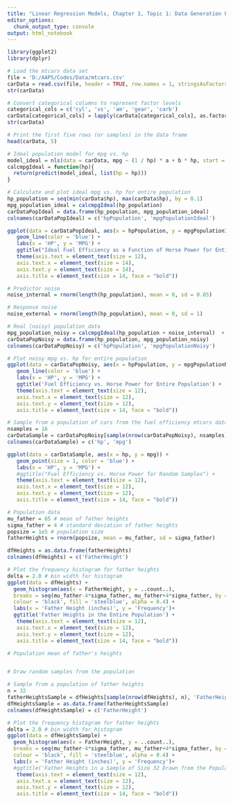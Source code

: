 ```yaml
---
title: "Linear Regression Models, Chapter 1, Topic 1: Data Generation Process Sample & Population"
editor_options:
  chunk_output_type: console
output: html_notebook
---
```


```r
library(ggplot2)
library(dplyr)
```

```r
# Load the mtcars data set
file = 'D:/AAPS/Codes/Data/mtcars.csv'
carData = read.csv(file, header = TRUE, row.names = 1, stringsAsFactors = FALSE)
str(carData)
```

```r
# Convert categorical columns to represent factor levels
categorical_cols = c('cyl', 'vs', 'am', 'gear', 'carb')
carData[categorical_cols] = lapply(carData[categorical_cols], as.factor)
str(carData)
```

```r
# Print the first five rows (or samples) in the data frame
head(carData, 5)
```

```r
# Ideal population model for mpg vs. hp 
model_ideal = nls(data = carData, mpg ~ (1 / hp) * a + b * hp, start = list(a = 1, b = 1))
calcmpgIdeal = function(hp){
  return(predict(model_ideal, list(hp = hp)))
}
```

```r
# Calculate and plot ideal mpg vs. hp for entire population
hp_population = seq(min(carData$hp), max(carData$hp), by = 0.1)
mpg_population_ideal = calcmpgIdeal(hp_population)
carDataPopIdeal = data.frame(hp_population, mpg_population_ideal)
colnames(carDataPopIdeal) = c('hpPopulation', 'mpgPopulationIdeal')

ggplot(data = carDataPopIdeal, aes(x = hpPopulation, y = mpgPopulationIdeal)) +
   geom_line(color = 'blue') +
   labs(x = 'HP', y = 'MPG') + 
   ggtitle("Ideal Fuel Efficiency as a Function of Horse Power for Entire Population") +
   theme(axis.text = element_text(size = 12),
   axis.text.x = element_text(size = 14),
   axis.text.y = element_text(size = 14),
   axis.title = element_text(size = 14, face = "bold"))
```

```r
# Predictor noise
noise_internal = rnorm(length(hp_population), mean = 0, sd = 0.05)

# Response noise
noise_external = rnorm(length(hp_population), mean = 0, sd = 1)

# Real (noisy) population data
mpg_population_noisy = calcmpgIdeal(hp_population + noise_internal)  + noise_external
carDataPopNoisy = data.frame(hp_population, mpg_population_noisy)
colnames(carDataPopNoisy) = c('hpPopulation', 'mpgPopulationNoisy')

# Plot noisy mpg vs. hp for entire population
ggplot(data = carDataPopNoisy, aes(x = hpPopulation, y = mpgPopulationNoisy)) +
   geom_line(color = 'blue') +
   labs(x = 'HP', y = 'MPG') + 
   ggtitle('Fuel Efficiency vs. Horse Power for Entire Population') +
   theme(axis.text = element_text(size = 12),
   axis.text.x = element_text(size = 12),
   axis.text.y = element_text(size = 12),
   axis.title = element_text(size = 14, face = "bold"))  
```

```r
# Sample from a population of cars from the fuel efficiency mtcars dataset
nsamples = 16
carDataSample = carDataPopNoisy[sample(nrow(carDataPopNoisy), nsamples), ]
colnames(carDataSample) = c('hp', 'mpg')

ggplot(data = carDataSample, aes(x = hp, y = mpg)) +
   geom_point(size = 1, color = 'blue') +
   labs(x = 'HP', y = 'MPG') + 
   #ggtitle("Fuel Efficiency vs. Horse Power for Random Samples") +
   theme(axis.text = element_text(size = 12),
   axis.text.x = element_text(size = 12),
   axis.text.y = element_text(size = 12),
   axis.title = element_text(size = 14, face = "bold"))
```

```r
# Population data
mu_father = 65 # mean of father heights
sigma_father = 4 # standard deviation of father heights
popsize = 1e5 # population size
fatherHeights = rnorm(popsize, mean = mu_father, sd = sigma_father)

dfHeights = as.data.frame(fatherHeights)
colnames(dfHeights) = c('FatherHeight')

# Plot the frequency histogram for father heights
delta = 2.0 # bin width for histogram
ggplot(data = dfHeights) +
  geom_histogram(aes(x = FatherHeight, y = ..count..),
  breaks = seq(mu_father-4*sigma_father, mu_father+4*sigma_father, by = delta),
  colour = 'black', fill = 'steelblue', alpha = 0.4) +
  labs(x = 'Father Height (inches)', y = 'Frequency')+
  ggtitle('Father Heights in the Entire Population') +
   theme(axis.text = element_text(size = 12),
   axis.text.x = element_text(size = 12),
   axis.text.y = element_text(size = 12),
   axis.title = element_text(size = 14, face = "bold"))
```

```r
# Population mean of father's heights


# Draw random samples from the population 

```

```r
# Sample from a population of father heights
n = 32
fatherHeightsSample = dfHeights[sample(nrow(dfHeights), n), 'FatherHeight']
dfHeightsSample = as.data.frame(fatherHeightsSample)
colnames(dfHeightsSample) = c('FatherHeight')

# Plot the frequency histogram for father heights
delta = 2.0 # bin width for histogram
ggplot(data = dfHeightsSample) +
  geom_histogram(aes(x = FatherHeight, y = ..count..),
  breaks = seq(mu_father-4*sigma_father, mu_father+4*sigma_father, by = delta),
  colour = 'black', fill = 'steelblue', alpha = 0.4) +
  labs(x = 'Father Height (inches)', y = 'Frequency')+
  #ggtitle('Father Heights in a Sample of Size 32 Drawn from the Population') +
   theme(axis.text = element_text(size = 12),
   axis.text.x = element_text(size = 12),
   axis.text.y = element_text(size = 12),
   axis.title = element_text(size = 14, face = "bold"))
```
